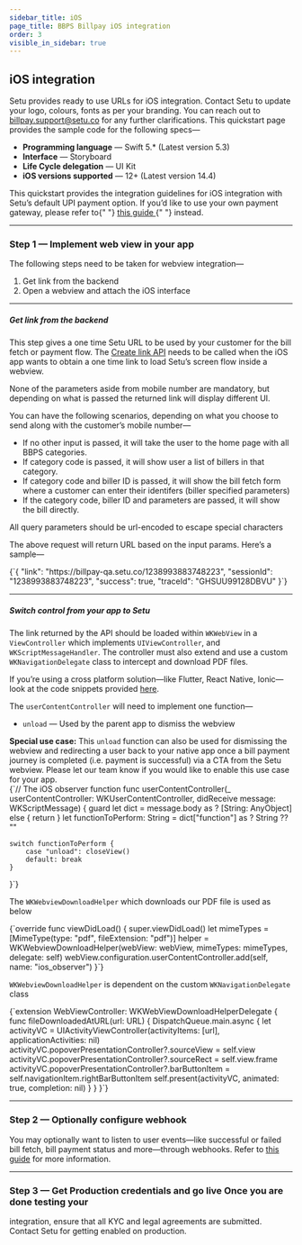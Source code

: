 ```yaml
---
sidebar_title: iOS
page_title: BBPS Billpay iOS integration
order: 3
visible_in_sidebar: true
---
```


## iOS integration

Setu provides ready to use URLs for iOS integration. Contact Setu to update your logo, colours, fonts as per your branding. You can reach out to <a href="">billpay.support@setu.co</a> for any further clarifications. This quickstart page provides the sample code for the following specs—

-   **Programming language** — Swift 5.\* (Latest version 5.3)
-   **Interface** — Storyboard
-   **Life Cycle delegation** — UI Kit
-   **iOS versions supported** — 12+ (Latest version 14.4)

<Callout type="tip">
    This quickstart provides the integration guidelines for iOS integration with
    Setu’s default UPI payment option. If you’d like to use your own payment
    gateway, please refer to{" "}
    <a href="/payments/billpay/custom-payment/iOS" target="_blank">
        this guide
    </a>{" "}
    instead.
</Callout>

<hr class="primary" />

### Step 1 — Implement web view in your app

The following steps need to be taken for webview integration—

1. Get link from the backend
2. Open a webview and attach the iOS interface

<hr class="tertiary" />

##### Get link from the backend

This step gives a one time Setu URL to be used by your customer for the bill fetch or payment flow. The <a href="/payments/billpay/api-reference/white-label#/category~Link_Generation/operation~EtherealLinkRequest" target="_blank">Create link API</a> needs to be called when the iOS app wants to obtain a one time link to load Setu’s screen flow inside a webview.

<Callout type="tip">
    None of the parameters aside from mobile number are mandatory, but depending
    on what is passed the returned link will display different UI.
</Callout>
<br />

You can have the following scenarios, depending on what you choose to send along with the customer’s mobile number—

-   If no other input is passed, it will take the user to the home page with all BBPS categories.
-   If category code is passed, it will show user a list of billers in that category.
-   If category code and biller ID is passed, it will show the bill fetch form where a customer can enter their identifers (biller specified parameters)
-   If the category code, biller ID and parameters are passed, it will show the bill directly.

<Callout type="warning">
    All query parameters should be url-encoded to escape special characters
</Callout>

<br />

The above request will return URL based on the input params. Here’s a sample—

<CodeBlockWithCopy language="json">
    {`{
  "link": "https://billpay-qa.setu.co/1238993883748223",
  "sessionId": "1238993883748223",
  "success": true,
  "traceId": "GHSUU99128DBVU"
}`}
</CodeBlockWithCopy>

<hr class="tertiary" />

##### Switch control from your app to Setu

The link returned by the API should be loaded within `WKWebView` in a `ViewController` which implements `UIViewController`, and `WKScriptMessageHandler`. The controller must also extend and use a custom `WKNavigationDelegate` class to intercept and download PDF files.

If you’re using a cross platform solution—like Flutter, React Native, Ionic—look at the code snippets provided <a href="/payments/billpay/quickstart/cross-platform" target="_blank">here</a>.

The `userContentController` will need to implement one function—

-   `unload` — Used by the parent app to dismiss the webview

<Callout type="tip">
    <b>Special use case:</b> This <code>unload</code> function can also be used for dismissing the webview and redirecting a user back to your native app once a bill payment journey is completed (i.e. payment is successful) via a CTA from the Setu webview. Please let our team know if you would like to enable this use case for your app.
</Callout>
<br />

<CodeBlockWithCopy language="bash">
{`// The iOS observer function
func userContentController(_ userContentController: WKUserContentController, didReceive message: WKScriptMessage) {
    guard let dict = message.body as ? [String: AnyObject]
    else {
        return
    }
    let functionToPerform: String = dict["function"] as ? String ?? ""
    
    switch functionToPerform {
        case "unload": closeView()
        default: break
    }
}`}

</CodeBlockWithCopy>

The `WKWebviewDownloadHelper` which downloads our PDF file is used as below

<CodeBlockWithCopy language="bash">
    {`override func viewDidLoad() {
  super.viewDidLoad()
  let mimeTypes = [MimeType(type: "pdf", fileExtension: "pdf")]
  helper = WKWebviewDownloadHelper(webView: webView, mimeTypes: mimeTypes, delegate: self)
  webView.configuration.userContentController.add(self, name: "ios_observer")
}`}
</CodeBlockWithCopy>

`WKWebviewDownloadHelper` is dependent on the custom `WKNavigationDelegate` class

<CodeBlockWithCopy language="bash">
    {`extension WebViewController: WKWebViewDownloadHelperDelegate {
  func fileDownloadedAtURL(url: URL) {
    DispatchQueue.main.async {
      let activityVC = UIActivityViewController(activityItems: [url], applicationActivities: nil)
      activityVC.popoverPresentationController?.sourceView = self.view
      activityVC.popoverPresentationController?.sourceRect = self.view.frame
      activityVC.popoverPresentationController?.barButtonItem = self.navigationItem.rightBarButtonItem
      self.present(activityVC, animated: true, completion: nil)
    }
  }
}`}
</CodeBlockWithCopy>

<hr class="tertiary" />

### Step 2 — Optionally configure webhook

You may optionally want to listen to user events—like successful or failed bill fetch, bill payment status and more—through webhooks. Refer to <a href="/payments/billpay/user-events" target="_blank">this guide</a> for more information.

<hr class="primary" />

### Step 3 — Get Production credentials and go live Once you are done testing your

integration, ensure that all KYC and legal agreements are submitted. Contact Setu
for getting enabled on production.

<WasPageHelpful />
